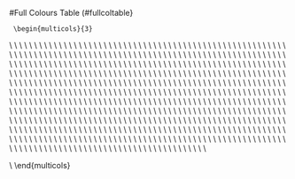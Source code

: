 #Full Colours Table (#fullcoltable}


     \begin{multicols}{3}  
\textcolor[rgb]{1,1,1}{\rule{5mm}{5mm}} \texttt{white}\\
\textcolor[rgb]{0.9411765,0.972549,1}{\rule{5mm}{5mm}} \texttt{aliceblue}\\
\textcolor[rgb]{0.9803922,0.9215686,0.8431373}{\rule{5mm}{5mm}} \texttt{antiquewhite}\\
\textcolor[rgb]{1,0.9372549,0.8588235}{\rule{5mm}{5mm}} \texttt{antiquewhite1}\\
\textcolor[rgb]{0.9333333,0.8745098,0.8}{\rule{5mm}{5mm}} \texttt{antiquewhite2}\\
\textcolor[rgb]{0.8039216,0.7529412,0.6901961}{\rule{5mm}{5mm}} \texttt{antiquewhite3}\\
\textcolor[rgb]{0.545098,0.5137255,0.4705882}{\rule{5mm}{5mm}} \texttt{antiquewhite4}\\
\textcolor[rgb]{0.4980392,1,0.8313725}{\rule{5mm}{5mm}} \texttt{aquamarine}\\
\textcolor[rgb]{0.4980392,1,0.8313725}{\rule{5mm}{5mm}} \texttt{aquamarine1}\\
\textcolor[rgb]{0.4627451,0.9333333,0.7764706}{\rule{5mm}{5mm}} \texttt{aquamarine2}\\
\textcolor[rgb]{0.4,0.8039216,0.6666667}{\rule{5mm}{5mm}} \texttt{aquamarine3}\\
\textcolor[rgb]{0.2705882,0.545098,0.454902}{\rule{5mm}{5mm}} \texttt{aquamarine4}\\
\textcolor[rgb]{0.9411765,1,1}{\rule{5mm}{5mm}} \texttt{azure}\\
\textcolor[rgb]{0.9411765,1,1}{\rule{5mm}{5mm}} \texttt{azure1}\\
\textcolor[rgb]{0.8784314,0.9333333,0.9333333}{\rule{5mm}{5mm}} \texttt{azure2}\\
\textcolor[rgb]{0.7568627,0.8039216,0.8039216}{\rule{5mm}{5mm}} \texttt{azure3}\\
\textcolor[rgb]{0.5137255,0.545098,0.545098}{\rule{5mm}{5mm}} \texttt{azure4}\\
\textcolor[rgb]{0.9607843,0.9607843,0.8627451}{\rule{5mm}{5mm}} \texttt{beige}\\
\textcolor[rgb]{1,0.8941176,0.7686275}{\rule{5mm}{5mm}} \texttt{bisque}\\
\textcolor[rgb]{1,0.8941176,0.7686275}{\rule{5mm}{5mm}} \texttt{bisque1}\\
\textcolor[rgb]{0.9333333,0.8352941,0.717647}{\rule{5mm}{5mm}} \texttt{bisque2}\\
\textcolor[rgb]{0.8039216,0.717647,0.6196078}{\rule{5mm}{5mm}} \texttt{bisque3}\\
\textcolor[rgb]{0.545098,0.4901961,0.4196078}{\rule{5mm}{5mm}} \texttt{bisque4}\\
\textcolor[rgb]{0,0,0}{\rule{5mm}{5mm}} \texttt{black}\\
\textcolor[rgb]{1,0.9215686,0.8039216}{\rule{5mm}{5mm}} \texttt{blanchedalmond}\\
\textcolor[rgb]{0,0,1}{\rule{5mm}{5mm}} \texttt{blue}\\
\textcolor[rgb]{0,0,1}{\rule{5mm}{5mm}} \texttt{blue1}\\
\textcolor[rgb]{0,0,0.9333333}{\rule{5mm}{5mm}} \texttt{blue2}\\
\textcolor[rgb]{0,0,0.8039216}{\rule{5mm}{5mm}} \texttt{blue3}\\
\textcolor[rgb]{0,0,0.545098}{\rule{5mm}{5mm}} \texttt{blue4}\\
\textcolor[rgb]{0.5411765,0.1686275,0.8862745}{\rule{5mm}{5mm}} \texttt{blueviolet}\\
\textcolor[rgb]{0.6470588,0.1647059,0.1647059}{\rule{5mm}{5mm}} \texttt{brown}\\
\textcolor[rgb]{1,0.2509804,0.2509804}{\rule{5mm}{5mm}} \texttt{brown1}\\
\textcolor[rgb]{0.9333333,0.2313725,0.2313725}{\rule{5mm}{5mm}} \texttt{brown2}\\
\textcolor[rgb]{0.8039216,0.2,0.2}{\rule{5mm}{5mm}} \texttt{brown3}\\
\textcolor[rgb]{0.545098,0.1372549,0.1372549}{\rule{5mm}{5mm}} \texttt{brown4}\\
\textcolor[rgb]{0.8705882,0.7215686,0.5294118}{\rule{5mm}{5mm}} \texttt{burlywood}\\
\textcolor[rgb]{1,0.827451,0.6078431}{\rule{5mm}{5mm}} \texttt{burlywood1}\\
\textcolor[rgb]{0.9333333,0.772549,0.5686275}{\rule{5mm}{5mm}} \texttt{burlywood2}\\
\textcolor[rgb]{0.8039216,0.6666667,0.4901961}{\rule{5mm}{5mm}} \texttt{burlywood3}\\
\textcolor[rgb]{0.545098,0.4509804,0.3333333}{\rule{5mm}{5mm}} \texttt{burlywood4}\\
\textcolor[rgb]{0.372549,0.6196078,0.627451}{\rule{5mm}{5mm}} \texttt{cadetblue}\\
\textcolor[rgb]{0.5960784,0.9607843,1}{\rule{5mm}{5mm}} \texttt{cadetblue1}\\
\textcolor[rgb]{0.5568627,0.8980392,0.9333333}{\rule{5mm}{5mm}} \texttt{cadetblue2}\\
\textcolor[rgb]{0.4784314,0.772549,0.8039216}{\rule{5mm}{5mm}} \texttt{cadetblue3}\\
\textcolor[rgb]{0.3254902,0.5254902,0.545098}{\rule{5mm}{5mm}} \texttt{cadetblue4}\\
\textcolor[rgb]{0.4980392,1,0}{\rule{5mm}{5mm}} \texttt{chartreuse}\\
\textcolor[rgb]{0.4980392,1,0}{\rule{5mm}{5mm}} \texttt{chartreuse1}\\
\textcolor[rgb]{0.4627451,0.9333333,0}{\rule{5mm}{5mm}} \texttt{chartreuse2}\\
\textcolor[rgb]{0.4,0.8039216,0}{\rule{5mm}{5mm}} \texttt{chartreuse3}\\
\textcolor[rgb]{0.2705882,0.545098,0}{\rule{5mm}{5mm}} \texttt{chartreuse4}\\
\textcolor[rgb]{0.8235294,0.4117647,0.1176471}{\rule{5mm}{5mm}} \texttt{chocolate}\\
\textcolor[rgb]{1,0.4980392,0.1411765}{\rule{5mm}{5mm}} \texttt{chocolate1}\\
\textcolor[rgb]{0.9333333,0.4627451,0.1294118}{\rule{5mm}{5mm}} \texttt{chocolate2}\\
\textcolor[rgb]{0.8039216,0.4,0.1137255}{\rule{5mm}{5mm}} \texttt{chocolate3}\\
\textcolor[rgb]{0.545098,0.2705882,0.0745098}{\rule{5mm}{5mm}} \texttt{chocolate4}\\
\textcolor[rgb]{1,0.4980392,0.3137255}{\rule{5mm}{5mm}} \texttt{coral}\\
\textcolor[rgb]{1,0.4470588,0.3372549}{\rule{5mm}{5mm}} \texttt{coral1}\\
\textcolor[rgb]{0.9333333,0.4156863,0.3137255}{\rule{5mm}{5mm}} \texttt{coral2}\\
\textcolor[rgb]{0.8039216,0.3568627,0.2705882}{\rule{5mm}{5mm}} \texttt{coral3}\\
\textcolor[rgb]{0.545098,0.2431373,0.1843137}{\rule{5mm}{5mm}} \texttt{coral4}\\
\textcolor[rgb]{0.3921569,0.5843137,0.9294118}{\rule{5mm}{5mm}} \texttt{cornflowerblue}\\
\textcolor[rgb]{1,0.972549,0.8627451}{\rule{5mm}{5mm}} \texttt{cornsilk}\\
\textcolor[rgb]{1,0.972549,0.8627451}{\rule{5mm}{5mm}} \texttt{cornsilk1}\\
\textcolor[rgb]{0.9333333,0.909804,0.8039216}{\rule{5mm}{5mm}} \texttt{cornsilk2}\\
\textcolor[rgb]{0.8039216,0.7843137,0.6941176}{\rule{5mm}{5mm}} \texttt{cornsilk3}\\
\textcolor[rgb]{0.545098,0.5333333,0.4705882}{\rule{5mm}{5mm}} \texttt{cornsilk4}\\
\textcolor[rgb]{0,1,1}{\rule{5mm}{5mm}} \texttt{cyan}\\
\textcolor[rgb]{0,1,1}{\rule{5mm}{5mm}} \texttt{cyan1}\\
\textcolor[rgb]{0,0.9333333,0.9333333}{\rule{5mm}{5mm}} \texttt{cyan2}\\
\textcolor[rgb]{0,0.8039216,0.8039216}{\rule{5mm}{5mm}} \texttt{cyan3}\\
\textcolor[rgb]{0,0.545098,0.545098}{\rule{5mm}{5mm}} \texttt{cyan4}\\
\textcolor[rgb]{0,0,0.545098}{\rule{5mm}{5mm}} \texttt{darkblue}\\
\textcolor[rgb]{0,0.545098,0.545098}{\rule{5mm}{5mm}} \texttt{darkcyan}\\
\textcolor[rgb]{0.7215686,0.5254902,0.04313725}{\rule{5mm}{5mm}} \texttt{darkgoldenrod}\\
\textcolor[rgb]{1,0.7254902,0.05882353}{\rule{5mm}{5mm}} \texttt{darkgoldenrod1}\\
\textcolor[rgb]{0.9333333,0.6784314,0.05490196}{\rule{5mm}{5mm}} \texttt{darkgoldenrod2}\\
\textcolor[rgb]{0.8039216,0.5843137,0.04705882}{\rule{5mm}{5mm}} \texttt{darkgoldenrod3}\\
\textcolor[rgb]{0.545098,0.3960784,0.03137255}{\rule{5mm}{5mm}} \texttt{darkgoldenrod4}\\
\textcolor[rgb]{0.6627451,0.6627451,0.6627451}{\rule{5mm}{5mm}} \texttt{darkgray}\\
\textcolor[rgb]{0,0.3921569,0}{\rule{5mm}{5mm}} \texttt{darkgreen}\\
\textcolor[rgb]{0.6627451,0.6627451,0.6627451}{\rule{5mm}{5mm}} \texttt{darkgrey}\\
\textcolor[rgb]{0.7411765,0.717647,0.4196078}{\rule{5mm}{5mm}} \texttt{darkkhaki}\\
\textcolor[rgb]{0.545098,0,0.545098}{\rule{5mm}{5mm}} \texttt{darkmagenta}\\
\textcolor[rgb]{0.3333333,0.4196078,0.1843137}{\rule{5mm}{5mm}} \texttt{darkolivegreen}\\
\textcolor[rgb]{0.7921569,1,0.4392157}{\rule{5mm}{5mm}} \texttt{darkolivegreen1}\\
\textcolor[rgb]{0.7372549,0.9333333,0.4078431}{\rule{5mm}{5mm}} \texttt{darkolivegreen2}\\
\textcolor[rgb]{0.6352941,0.8039216,0.3529412}{\rule{5mm}{5mm}} \texttt{darkolivegreen3}\\
\textcolor[rgb]{0.4313725,0.545098,0.2392157}{\rule{5mm}{5mm}} \texttt{darkolivegreen4}\\
\textcolor[rgb]{1,0.5490196,0}{\rule{5mm}{5mm}} \texttt{darkorange}\\
\textcolor[rgb]{1,0.4980392,0}{\rule{5mm}{5mm}} \texttt{darkorange1}\\
\textcolor[rgb]{0.9333333,0.4627451,0}{\rule{5mm}{5mm}} \texttt{darkorange2}\\
\textcolor[rgb]{0.8039216,0.4,0}{\rule{5mm}{5mm}} \texttt{darkorange3}\\
\textcolor[rgb]{0.545098,0.2705882,0}{\rule{5mm}{5mm}} \texttt{darkorange4}\\
\textcolor[rgb]{0.6,0.1960784,0.8}{\rule{5mm}{5mm}} \texttt{darkorchid}\\
\textcolor[rgb]{0.7490196,0.2431373,1}{\rule{5mm}{5mm}} \texttt{darkorchid1}\\
\textcolor[rgb]{0.6980392,0.227451,0.9333333}{\rule{5mm}{5mm}} \texttt{darkorchid2}\\
\textcolor[rgb]{0.6039216,0.1960784,0.8039216}{\rule{5mm}{5mm}} \texttt{darkorchid3}\\
\textcolor[rgb]{0.4078431,0.1333333,0.545098}{\rule{5mm}{5mm}} \texttt{darkorchid4}\\
\textcolor[rgb]{0.545098,0,0}{\rule{5mm}{5mm}} \texttt{darkred}\\
\textcolor[rgb]{0.9137255,0.5882353,0.4784314}{\rule{5mm}{5mm}} \texttt{darksalmon}\\
\textcolor[rgb]{0.5607843,0.7372549,0.5607843}{\rule{5mm}{5mm}} \texttt{darkseagreen}\\
\textcolor[rgb]{0.7568627,1,0.7568627}{\rule{5mm}{5mm}} \texttt{darkseagreen1}\\
\textcolor[rgb]{0.7058824,0.9333333,0.7058824}{\rule{5mm}{5mm}} \texttt{darkseagreen2}\\
\textcolor[rgb]{0.6078431,0.8039216,0.6078431}{\rule{5mm}{5mm}} \texttt{darkseagreen3}\\
\textcolor[rgb]{0.4117647,0.545098,0.4117647}{\rule{5mm}{5mm}} \texttt{darkseagreen4}\\
\textcolor[rgb]{0.2823529,0.2392157,0.545098}{\rule{5mm}{5mm}} \texttt{darkslateblue}\\
\textcolor[rgb]{0.1843137,0.3098039,0.3098039}{\rule{5mm}{5mm}} \texttt{darkslategray}\\
\textcolor[rgb]{0.5921569,1,1}{\rule{5mm}{5mm}} \texttt{darkslategray1}\\
\textcolor[rgb]{0.5529412,0.9333333,0.9333333}{\rule{5mm}{5mm}} \texttt{darkslategray2}\\
\textcolor[rgb]{0.4745098,0.8039216,0.8039216}{\rule{5mm}{5mm}} \texttt{darkslategray3}\\
\textcolor[rgb]{0.3215686,0.545098,0.545098}{\rule{5mm}{5mm}} \texttt{darkslategray4}\\
\textcolor[rgb]{0.1843137,0.3098039,0.3098039}{\rule{5mm}{5mm}} \texttt{darkslategrey}\\
\textcolor[rgb]{0,0.8078431,0.8196078}{\rule{5mm}{5mm}} \texttt{darkturquoise}\\
\textcolor[rgb]{0.5803922,0,0.827451}{\rule{5mm}{5mm}} \texttt{darkviolet}\\
\textcolor[rgb]{1,0.07843137,0.5764706}{\rule{5mm}{5mm}} \texttt{deeppink}\\
\textcolor[rgb]{1,0.07843137,0.5764706}{\rule{5mm}{5mm}} \texttt{deeppink1}\\
\textcolor[rgb]{0.9333333,0.07058824,0.5372549}{\rule{5mm}{5mm}} \texttt{deeppink2}\\
\textcolor[rgb]{0.8039216,0.0627451,0.4627451}{\rule{5mm}{5mm}} \texttt{deeppink3}\\
\textcolor[rgb]{0.545098,0.03921569,0.3137255}{\rule{5mm}{5mm}} \texttt{deeppink4}\\
\textcolor[rgb]{0,0.7490196,1}{\rule{5mm}{5mm}} \texttt{deepskyblue}\\
\textcolor[rgb]{0,0.7490196,1}{\rule{5mm}{5mm}} \texttt{deepskyblue1}\\
\textcolor[rgb]{0,0.6980392,0.9333333}{\rule{5mm}{5mm}} \texttt{deepskyblue2}\\
\textcolor[rgb]{0,0.6039216,0.8039216}{\rule{5mm}{5mm}} \texttt{deepskyblue3}\\
\textcolor[rgb]{0,0.4078431,0.545098}{\rule{5mm}{5mm}} \texttt{deepskyblue4}\\
\textcolor[rgb]{0.4117647,0.4117647,0.4117647}{\rule{5mm}{5mm}} \texttt{dimgray}\\
\textcolor[rgb]{0.4117647,0.4117647,0.4117647}{\rule{5mm}{5mm}} \texttt{dimgrey}\\
\textcolor[rgb]{0.1176471,0.5647059,1}{\rule{5mm}{5mm}} \texttt{dodgerblue}\\
\textcolor[rgb]{0.1176471,0.5647059,1}{\rule{5mm}{5mm}} \texttt{dodgerblue1}\\
\textcolor[rgb]{0.1098039,0.5254902,0.9333333}{\rule{5mm}{5mm}} \texttt{dodgerblue2}\\
\textcolor[rgb]{0.09411765,0.454902,0.8039216}{\rule{5mm}{5mm}} \texttt{dodgerblue3}\\
\textcolor[rgb]{0.0627451,0.3058824,0.545098}{\rule{5mm}{5mm}} \texttt{dodgerblue4}\\
\textcolor[rgb]{0.6980392,0.1333333,0.1333333}{\rule{5mm}{5mm}} \texttt{firebrick}\\
\textcolor[rgb]{1,0.1882353,0.1882353}{\rule{5mm}{5mm}} \texttt{firebrick1}\\
\textcolor[rgb]{0.9333333,0.1725490,0.1725490}{\rule{5mm}{5mm}} \texttt{firebrick2}\\
\textcolor[rgb]{0.8039216,0.1490196,0.1490196}{\rule{5mm}{5mm}} \texttt{firebrick3}\\
\textcolor[rgb]{0.545098,0.1019608,0.1019608}{\rule{5mm}{5mm}} \texttt{firebrick4}\\
\textcolor[rgb]{1,0.9803922,0.9411765}{\rule{5mm}{5mm}} \texttt{floralwhite}\\
\textcolor[rgb]{0.1333333,0.545098,0.1333333}{\rule{5mm}{5mm}} \texttt{forestgreen}\\
\textcolor[rgb]{0.8627451,0.8627451,0.8627451}{\rule{5mm}{5mm}} \texttt{gainsboro}\\
\textcolor[rgb]{0.972549,0.972549,1}{\rule{5mm}{5mm}} \texttt{ghostwhite}\\
\textcolor[rgb]{1,0.8431373,0}{\rule{5mm}{5mm}} \texttt{gold}\\
\textcolor[rgb]{1,0.8431373,0}{\rule{5mm}{5mm}} \texttt{gold1}\\
\textcolor[rgb]{0.9333333,0.7882353,0}{\rule{5mm}{5mm}} \texttt{gold2}\\
\textcolor[rgb]{0.8039216,0.6784314,0}{\rule{5mm}{5mm}} \texttt{gold3}\\
\textcolor[rgb]{0.545098,0.4588235,0}{\rule{5mm}{5mm}} \texttt{gold4}\\
\textcolor[rgb]{0.854902,0.6470588,0.1254902}{\rule{5mm}{5mm}} \texttt{goldenrod}\\
\textcolor[rgb]{1,0.7568627,0.1450980}{\rule{5mm}{5mm}} \texttt{goldenrod1}\\
\textcolor[rgb]{0.9333333,0.7058824,0.1333333}{\rule{5mm}{5mm}} \texttt{goldenrod2}\\
\textcolor[rgb]{0.8039216,0.6078431,0.1137255}{\rule{5mm}{5mm}} \texttt{goldenrod3}\\
\textcolor[rgb]{0.545098,0.4117647,0.07843137}{\rule{5mm}{5mm}} \texttt{goldenrod4}\\
\textcolor[rgb]{0.745098,0.745098,0.745098}{\rule{5mm}{5mm}} \texttt{gray}\\
\textcolor[rgb]{0,0,0}{\rule{5mm}{5mm}} \texttt{gray0}\\
\textcolor[rgb]{0.01176471,0.01176471,0.01176471}{\rule{5mm}{5mm}} \texttt{gray1}\\
\textcolor[rgb]{0.01960784,0.01960784,0.01960784}{\rule{5mm}{5mm}} \texttt{gray2}\\
\textcolor[rgb]{0.03137255,0.03137255,0.03137255}{\rule{5mm}{5mm}} \texttt{gray3}\\
\textcolor[rgb]{0.03921569,0.03921569,0.03921569}{\rule{5mm}{5mm}} \texttt{gray4}\\
\textcolor[rgb]{0.05098039,0.05098039,0.05098039}{\rule{5mm}{5mm}} \texttt{gray5}\\
\textcolor[rgb]{0.05882353,0.05882353,0.05882353}{\rule{5mm}{5mm}} \texttt{gray6}\\
\textcolor[rgb]{0.07058824,0.07058824,0.07058824}{\rule{5mm}{5mm}} \texttt{gray7}\\
\textcolor[rgb]{0.07843137,0.07843137,0.07843137}{\rule{5mm}{5mm}} \texttt{gray8}\\
\textcolor[rgb]{0.09019608,0.09019608,0.09019608}{\rule{5mm}{5mm}} \texttt{gray9}\\
\textcolor[rgb]{0.1019608,0.1019608,0.1019608}{\rule{5mm}{5mm}} \texttt{gray10}\\
\textcolor[rgb]{0.1098039,0.1098039,0.1098039}{\rule{5mm}{5mm}} \texttt{gray11}\\
\textcolor[rgb]{0.1215686,0.1215686,0.1215686}{\rule{5mm}{5mm}} \texttt{gray12}\\
\textcolor[rgb]{0.1294118,0.1294118,0.1294118}{\rule{5mm}{5mm}} \texttt{gray13}\\
\textcolor[rgb]{0.1411765,0.1411765,0.1411765}{\rule{5mm}{5mm}} \texttt{gray14}\\
\textcolor[rgb]{0.1490196,0.1490196,0.1490196}{\rule{5mm}{5mm}} \texttt{gray15}\\
\textcolor[rgb]{0.1607843,0.1607843,0.1607843}{\rule{5mm}{5mm}} \texttt{gray16}\\
\textcolor[rgb]{0.1686275,0.1686275,0.1686275}{\rule{5mm}{5mm}} \texttt{gray17}\\
\textcolor[rgb]{0.1803922,0.1803922,0.1803922}{\rule{5mm}{5mm}} \texttt{gray18}\\
\textcolor[rgb]{0.1882353,0.1882353,0.1882353}{\rule{5mm}{5mm}} \texttt{gray19}\\
\textcolor[rgb]{0.2,0.2,0.2}{\rule{5mm}{5mm}} \texttt{gray20}\\
\textcolor[rgb]{0.2117647,0.2117647,0.2117647}{\rule{5mm}{5mm}} \texttt{gray21}\\
\textcolor[rgb]{0.2196078,0.2196078,0.2196078}{\rule{5mm}{5mm}} \texttt{gray22}\\
\textcolor[rgb]{0.2313725,0.2313725,0.2313725}{\rule{5mm}{5mm}} \texttt{gray23}\\
\textcolor[rgb]{0.2392157,0.2392157,0.2392157}{\rule{5mm}{5mm}} \texttt{gray24}\\
\textcolor[rgb]{0.2509804,0.2509804,0.2509804}{\rule{5mm}{5mm}} \texttt{gray25}\\
\textcolor[rgb]{0.2588235,0.2588235,0.2588235}{\rule{5mm}{5mm}} \texttt{gray26}\\
\textcolor[rgb]{0.2705882,0.2705882,0.2705882}{\rule{5mm}{5mm}} \texttt{gray27}\\
\textcolor[rgb]{0.2784314,0.2784314,0.2784314}{\rule{5mm}{5mm}} \texttt{gray28}\\
\textcolor[rgb]{0.2901961,0.2901961,0.2901961}{\rule{5mm}{5mm}} \texttt{gray29}\\
\textcolor[rgb]{0.3019608,0.3019608,0.3019608}{\rule{5mm}{5mm}} \texttt{gray30}\\
\textcolor[rgb]{0.3098039,0.3098039,0.3098039}{\rule{5mm}{5mm}} \texttt{gray31}\\
\textcolor[rgb]{0.3215686,0.3215686,0.3215686}{\rule{5mm}{5mm}} \texttt{gray32}\\
\textcolor[rgb]{0.3294118,0.3294118,0.3294118}{\rule{5mm}{5mm}} \texttt{gray33}\\
\textcolor[rgb]{0.3411765,0.3411765,0.3411765}{\rule{5mm}{5mm}} \texttt{gray34}\\
\textcolor[rgb]{0.3490196,0.3490196,0.3490196}{\rule{5mm}{5mm}} \texttt{gray35}\\
\textcolor[rgb]{0.3607843,0.3607843,0.3607843}{\rule{5mm}{5mm}} \texttt{gray36}\\
\textcolor[rgb]{0.3686275,0.3686275,0.3686275}{\rule{5mm}{5mm}} \texttt{gray37}\\
\textcolor[rgb]{0.3803922,0.3803922,0.3803922}{\rule{5mm}{5mm}} \texttt{gray38}\\
\textcolor[rgb]{0.3882353,0.3882353,0.3882353}{\rule{5mm}{5mm}} \texttt{gray39}\\
\textcolor[rgb]{0.4,0.4,0.4}{\rule{5mm}{5mm}} \texttt{gray40}\\
\textcolor[rgb]{0.4117647,0.4117647,0.4117647}{\rule{5mm}{5mm}} \texttt{gray41}\\
\textcolor[rgb]{0.4196078,0.4196078,0.4196078}{\rule{5mm}{5mm}} \texttt{gray42}\\
\textcolor[rgb]{0.4313725,0.4313725,0.4313725}{\rule{5mm}{5mm}} \texttt{gray43}\\
\textcolor[rgb]{0.4392157,0.4392157,0.4392157}{\rule{5mm}{5mm}} \texttt{gray44}\\
\textcolor[rgb]{0.4509804,0.4509804,0.4509804}{\rule{5mm}{5mm}} \texttt{gray45}\\
\textcolor[rgb]{0.4588235,0.4588235,0.4588235}{\rule{5mm}{5mm}} \texttt{gray46}\\
\textcolor[rgb]{0.4705882,0.4705882,0.4705882}{\rule{5mm}{5mm}} \texttt{gray47}\\
\textcolor[rgb]{0.4784314,0.4784314,0.4784314}{\rule{5mm}{5mm}} \texttt{gray48}\\
\textcolor[rgb]{0.4901961,0.4901961,0.4901961}{\rule{5mm}{5mm}} \texttt{gray49}\\
\textcolor[rgb]{0.4980392,0.4980392,0.4980392}{\rule{5mm}{5mm}} \texttt{gray50}\\
\textcolor[rgb]{0.5098039,0.5098039,0.5098039}{\rule{5mm}{5mm}} \texttt{gray51}\\
\textcolor[rgb]{0.5215686,0.5215686,0.5215686}{\rule{5mm}{5mm}} \texttt{gray52}\\
\textcolor[rgb]{0.5294118,0.5294118,0.5294118}{\rule{5mm}{5mm}} \texttt{gray53}\\
\textcolor[rgb]{0.5411765,0.5411765,0.5411765}{\rule{5mm}{5mm}} \texttt{gray54}\\
\textcolor[rgb]{0.5490196,0.5490196,0.5490196}{\rule{5mm}{5mm}} \texttt{gray55}\\
\textcolor[rgb]{0.5607843,0.5607843,0.5607843}{\rule{5mm}{5mm}} \texttt{gray56}\\
\textcolor[rgb]{0.5686275,0.5686275,0.5686275}{\rule{5mm}{5mm}} \texttt{gray57}\\
\textcolor[rgb]{0.5803922,0.5803922,0.5803922}{\rule{5mm}{5mm}} \texttt{gray58}\\
\textcolor[rgb]{0.5882353,0.5882353,0.5882353}{\rule{5mm}{5mm}} \texttt{gray59}\\
\textcolor[rgb]{0.6,0.6,0.6}{\rule{5mm}{5mm}} \texttt{gray60}\\
\textcolor[rgb]{0.6117647,0.6117647,0.6117647}{\rule{5mm}{5mm}} \texttt{gray61}\\
\textcolor[rgb]{0.6196078,0.6196078,0.6196078}{\rule{5mm}{5mm}} \texttt{gray62}\\
\textcolor[rgb]{0.6313725,0.6313725,0.6313725}{\rule{5mm}{5mm}} \texttt{gray63}\\
\textcolor[rgb]{0.6392157,0.6392157,0.6392157}{\rule{5mm}{5mm}} \texttt{gray64}\\
\textcolor[rgb]{0.6509804,0.6509804,0.6509804}{\rule{5mm}{5mm}} \texttt{gray65}\\
\textcolor[rgb]{0.6588235,0.6588235,0.6588235}{\rule{5mm}{5mm}} \texttt{gray66}\\
\textcolor[rgb]{0.6705882,0.6705882,0.6705882}{\rule{5mm}{5mm}} \texttt{gray67}\\
\textcolor[rgb]{0.6784314,0.6784314,0.6784314}{\rule{5mm}{5mm}} \texttt{gray68}\\
\textcolor[rgb]{0.6901961,0.6901961,0.6901961}{\rule{5mm}{5mm}} \texttt{gray69}\\
\textcolor[rgb]{0.7019608,0.7019608,0.7019608}{\rule{5mm}{5mm}} \texttt{gray70}\\
\textcolor[rgb]{0.7098039,0.7098039,0.7098039}{\rule{5mm}{5mm}} \texttt{gray71}\\
\textcolor[rgb]{0.7215686,0.7215686,0.7215686}{\rule{5mm}{5mm}} \texttt{gray72}\\
\textcolor[rgb]{0.7294118,0.7294118,0.7294118}{\rule{5mm}{5mm}} \texttt{gray73}\\
\textcolor[rgb]{0.7411765,0.7411765,0.7411765}{\rule{5mm}{5mm}} \texttt{gray74}\\
\textcolor[rgb]{0.7490196,0.7490196,0.7490196}{\rule{5mm}{5mm}} \texttt{gray75}\\
\textcolor[rgb]{0.7607843,0.7607843,0.7607843}{\rule{5mm}{5mm}} \texttt{gray76}\\
\textcolor[rgb]{0.7686275,0.7686275,0.7686275}{\rule{5mm}{5mm}} \texttt{gray77}\\
\textcolor[rgb]{0.7803922,0.7803922,0.7803922}{\rule{5mm}{5mm}} \texttt{gray78}\\
\textcolor[rgb]{0.7882353,0.7882353,0.7882353}{\rule{5mm}{5mm}} \texttt{gray79}\\
\textcolor[rgb]{0.8,0.8,0.8}{\rule{5mm}{5mm}} \texttt{gray80}\\
\textcolor[rgb]{0.8117647,0.8117647,0.8117647}{\rule{5mm}{5mm}} \texttt{gray81}\\
\textcolor[rgb]{0.8196078,0.8196078,0.8196078}{\rule{5mm}{5mm}} \texttt{gray82}\\
\textcolor[rgb]{0.8313725,0.8313725,0.8313725}{\rule{5mm}{5mm}} \texttt{gray83}\\
\textcolor[rgb]{0.8392157,0.8392157,0.8392157}{\rule{5mm}{5mm}} \texttt{gray84}\\
\textcolor[rgb]{0.8509804,0.8509804,0.8509804}{\rule{5mm}{5mm}} \texttt{gray85}\\
\textcolor[rgb]{0.8588235,0.8588235,0.8588235}{\rule{5mm}{5mm}} \texttt{gray86}\\
\textcolor[rgb]{0.8705882,0.8705882,0.8705882}{\rule{5mm}{5mm}} \texttt{gray87}\\
\textcolor[rgb]{0.8784314,0.8784314,0.8784314}{\rule{5mm}{5mm}} \texttt{gray88}\\
\textcolor[rgb]{0.890196,0.890196,0.890196}{\rule{5mm}{5mm}} \texttt{gray89}\\
\textcolor[rgb]{0.8980392,0.8980392,0.8980392}{\rule{5mm}{5mm}} \texttt{gray90}\\
\textcolor[rgb]{0.909804,0.909804,0.909804}{\rule{5mm}{5mm}} \texttt{gray91}\\
\textcolor[rgb]{0.9215686,0.9215686,0.9215686}{\rule{5mm}{5mm}} \texttt{gray92}\\
\textcolor[rgb]{0.9294118,0.9294118,0.9294118}{\rule{5mm}{5mm}} \texttt{gray93}\\
\textcolor[rgb]{0.9411765,0.9411765,0.9411765}{\rule{5mm}{5mm}} \texttt{gray94}\\
\textcolor[rgb]{0.9490196,0.9490196,0.9490196}{\rule{5mm}{5mm}} \texttt{gray95}\\
\textcolor[rgb]{0.9607843,0.9607843,0.9607843}{\rule{5mm}{5mm}} \texttt{gray96}\\
\textcolor[rgb]{0.9686275,0.9686275,0.9686275}{\rule{5mm}{5mm}} \texttt{gray97}\\
\textcolor[rgb]{0.9803922,0.9803922,0.9803922}{\rule{5mm}{5mm}} \texttt{gray98}\\
\textcolor[rgb]{0.9882353,0.9882353,0.9882353}{\rule{5mm}{5mm}} \texttt{gray99}\\
\textcolor[rgb]{1,1,1}{\rule{5mm}{5mm}} \texttt{gray100}\\
\textcolor[rgb]{0,1,0}{\rule{5mm}{5mm}} \texttt{green}\\
\textcolor[rgb]{0,1,0}{\rule{5mm}{5mm}} \texttt{green1}\\
\textcolor[rgb]{0,0.9333333,0}{\rule{5mm}{5mm}} \texttt{green2}\\
\textcolor[rgb]{0,0.8039216,0}{\rule{5mm}{5mm}} \texttt{green3}\\
\textcolor[rgb]{0,0.545098,0}{\rule{5mm}{5mm}} \texttt{green4}\\
\textcolor[rgb]{0.6784314,1,0.1843137}{\rule{5mm}{5mm}} \texttt{greenyellow}\\
\textcolor[rgb]{0.745098,0.745098,0.745098}{\rule{5mm}{5mm}} \texttt{grey}\\
\textcolor[rgb]{0,0,0}{\rule{5mm}{5mm}} \texttt{grey0}\\
\textcolor[rgb]{0.01176471,0.01176471,0.01176471}{\rule{5mm}{5mm}} \texttt{grey1}\\
\textcolor[rgb]{0.01960784,0.01960784,0.01960784}{\rule{5mm}{5mm}} \texttt{grey2}\\
\textcolor[rgb]{0.03137255,0.03137255,0.03137255}{\rule{5mm}{5mm}} \texttt{grey3}\\
\textcolor[rgb]{0.03921569,0.03921569,0.03921569}{\rule{5mm}{5mm}} \texttt{grey4}\\
\textcolor[rgb]{0.05098039,0.05098039,0.05098039}{\rule{5mm}{5mm}} \texttt{grey5}\\
\textcolor[rgb]{0.05882353,0.05882353,0.05882353}{\rule{5mm}{5mm}} \texttt{grey6}\\
\textcolor[rgb]{0.07058824,0.07058824,0.07058824}{\rule{5mm}{5mm}} \texttt{grey7}\\
\textcolor[rgb]{0.07843137,0.07843137,0.07843137}{\rule{5mm}{5mm}} \texttt{grey8}\\
\textcolor[rgb]{0.09019608,0.09019608,0.09019608}{\rule{5mm}{5mm}} \texttt{grey9}\\
\textcolor[rgb]{0.1019608,0.1019608,0.1019608}{\rule{5mm}{5mm}} \texttt{grey10}\\
\textcolor[rgb]{0.1098039,0.1098039,0.1098039}{\rule{5mm}{5mm}} \texttt{grey11}\\
\textcolor[rgb]{0.1215686,0.1215686,0.1215686}{\rule{5mm}{5mm}} \texttt{grey12}\\
\textcolor[rgb]{0.1294118,0.1294118,0.1294118}{\rule{5mm}{5mm}} \texttt{grey13}\\
\textcolor[rgb]{0.1411765,0.1411765,0.1411765}{\rule{5mm}{5mm}} \texttt{grey14}\\
\textcolor[rgb]{0.1490196,0.1490196,0.1490196}{\rule{5mm}{5mm}} \texttt{grey15}\\
\textcolor[rgb]{0.1607843,0.1607843,0.1607843}{\rule{5mm}{5mm}} \texttt{grey16}\\
\textcolor[rgb]{0.1686275,0.1686275,0.1686275}{\rule{5mm}{5mm}} \texttt{grey17}\\
\textcolor[rgb]{0.1803922,0.1803922,0.1803922}{\rule{5mm}{5mm}} \texttt{grey18}\\
\textcolor[rgb]{0.1882353,0.1882353,0.1882353}{\rule{5mm}{5mm}} \texttt{grey19}\\
\textcolor[rgb]{0.2,0.2,0.2}{\rule{5mm}{5mm}} \texttt{grey20}\\
\textcolor[rgb]{0.2117647,0.2117647,0.2117647}{\rule{5mm}{5mm}} \texttt{grey21}\\
\textcolor[rgb]{0.2196078,0.2196078,0.2196078}{\rule{5mm}{5mm}} \texttt{grey22}\\
\textcolor[rgb]{0.2313725,0.2313725,0.2313725}{\rule{5mm}{5mm}} \texttt{grey23}\\
\textcolor[rgb]{0.2392157,0.2392157,0.2392157}{\rule{5mm}{5mm}} \texttt{grey24}\\
\textcolor[rgb]{0.2509804,0.2509804,0.2509804}{\rule{5mm}{5mm}} \texttt{grey25}\\
\textcolor[rgb]{0.2588235,0.2588235,0.2588235}{\rule{5mm}{5mm}} \texttt{grey26}\\
\textcolor[rgb]{0.2705882,0.2705882,0.2705882}{\rule{5mm}{5mm}} \texttt{grey27}\\
\textcolor[rgb]{0.2784314,0.2784314,0.2784314}{\rule{5mm}{5mm}} \texttt{grey28}\\
\textcolor[rgb]{0.2901961,0.2901961,0.2901961}{\rule{5mm}{5mm}} \texttt{grey29}\\
\textcolor[rgb]{0.3019608,0.3019608,0.3019608}{\rule{5mm}{5mm}} \texttt{grey30}\\
\textcolor[rgb]{0.3098039,0.3098039,0.3098039}{\rule{5mm}{5mm}} \texttt{grey31}\\
\textcolor[rgb]{0.3215686,0.3215686,0.3215686}{\rule{5mm}{5mm}} \texttt{grey32}\\
\textcolor[rgb]{0.3294118,0.3294118,0.3294118}{\rule{5mm}{5mm}} \texttt{grey33}\\
\textcolor[rgb]{0.3411765,0.3411765,0.3411765}{\rule{5mm}{5mm}} \texttt{grey34}\\
\textcolor[rgb]{0.3490196,0.3490196,0.3490196}{\rule{5mm}{5mm}} \texttt{grey35}\\
\textcolor[rgb]{0.3607843,0.3607843,0.3607843}{\rule{5mm}{5mm}} \texttt{grey36}\\
\textcolor[rgb]{0.3686275,0.3686275,0.3686275}{\rule{5mm}{5mm}} \texttt{grey37}\\
\textcolor[rgb]{0.3803922,0.3803922,0.3803922}{\rule{5mm}{5mm}} \texttt{grey38}\\
\textcolor[rgb]{0.3882353,0.3882353,0.3882353}{\rule{5mm}{5mm}} \texttt{grey39}\\
\textcolor[rgb]{0.4,0.4,0.4}{\rule{5mm}{5mm}} \texttt{grey40}\\
\textcolor[rgb]{0.4117647,0.4117647,0.4117647}{\rule{5mm}{5mm}} \texttt{grey41}\\
\textcolor[rgb]{0.4196078,0.4196078,0.4196078}{\rule{5mm}{5mm}} \texttt{grey42}\\
\textcolor[rgb]{0.4313725,0.4313725,0.4313725}{\rule{5mm}{5mm}} \texttt{grey43}\\
\textcolor[rgb]{0.4392157,0.4392157,0.4392157}{\rule{5mm}{5mm}} \texttt{grey44}\\
\textcolor[rgb]{0.4509804,0.4509804,0.4509804}{\rule{5mm}{5mm}} \texttt{grey45}\\
\textcolor[rgb]{0.4588235,0.4588235,0.4588235}{\rule{5mm}{5mm}} \texttt{grey46}\\
\textcolor[rgb]{0.4705882,0.4705882,0.4705882}{\rule{5mm}{5mm}} \texttt{grey47}\\
\textcolor[rgb]{0.4784314,0.4784314,0.4784314}{\rule{5mm}{5mm}} \texttt{grey48}\\
\textcolor[rgb]{0.4901961,0.4901961,0.4901961}{\rule{5mm}{5mm}} \texttt{grey49}\\
\textcolor[rgb]{0.4980392,0.4980392,0.4980392}{\rule{5mm}{5mm}} \texttt{grey50}\\
\textcolor[rgb]{0.5098039,0.5098039,0.5098039}{\rule{5mm}{5mm}} \texttt{grey51}\\
\textcolor[rgb]{0.5215686,0.5215686,0.5215686}{\rule{5mm}{5mm}} \texttt{grey52}\\
\textcolor[rgb]{0.5294118,0.5294118,0.5294118}{\rule{5mm}{5mm}} \texttt{grey53}\\
\textcolor[rgb]{0.5411765,0.5411765,0.5411765}{\rule{5mm}{5mm}} \texttt{grey54}\\
\textcolor[rgb]{0.5490196,0.5490196,0.5490196}{\rule{5mm}{5mm}} \texttt{grey55}\\
\textcolor[rgb]{0.5607843,0.5607843,0.5607843}{\rule{5mm}{5mm}} \texttt{grey56}\\
\textcolor[rgb]{0.5686275,0.5686275,0.5686275}{\rule{5mm}{5mm}} \texttt{grey57}\\
\textcolor[rgb]{0.5803922,0.5803922,0.5803922}{\rule{5mm}{5mm}} \texttt{grey58}\\
\textcolor[rgb]{0.5882353,0.5882353,0.5882353}{\rule{5mm}{5mm}} \texttt{grey59}\\
\textcolor[rgb]{0.6,0.6,0.6}{\rule{5mm}{5mm}} \texttt{grey60}\\
\textcolor[rgb]{0.6117647,0.6117647,0.6117647}{\rule{5mm}{5mm}} \texttt{grey61}\\
\textcolor[rgb]{0.6196078,0.6196078,0.6196078}{\rule{5mm}{5mm}} \texttt{grey62}\\
\textcolor[rgb]{0.6313725,0.6313725,0.6313725}{\rule{5mm}{5mm}} \texttt{grey63}\\
\textcolor[rgb]{0.6392157,0.6392157,0.6392157}{\rule{5mm}{5mm}} \texttt{grey64}\\
\textcolor[rgb]{0.6509804,0.6509804,0.6509804}{\rule{5mm}{5mm}} \texttt{grey65}\\
\textcolor[rgb]{0.6588235,0.6588235,0.6588235}{\rule{5mm}{5mm}} \texttt{grey66}\\
\textcolor[rgb]{0.6705882,0.6705882,0.6705882}{\rule{5mm}{5mm}} \texttt{grey67}\\
\textcolor[rgb]{0.6784314,0.6784314,0.6784314}{\rule{5mm}{5mm}} \texttt{grey68}\\
\textcolor[rgb]{0.6901961,0.6901961,0.6901961}{\rule{5mm}{5mm}} \texttt{grey69}\\
\textcolor[rgb]{0.7019608,0.7019608,0.7019608}{\rule{5mm}{5mm}} \texttt{grey70}\\
\textcolor[rgb]{0.7098039,0.7098039,0.7098039}{\rule{5mm}{5mm}} \texttt{grey71}\\
\textcolor[rgb]{0.7215686,0.7215686,0.7215686}{\rule{5mm}{5mm}} \texttt{grey72}\\
\textcolor[rgb]{0.7294118,0.7294118,0.7294118}{\rule{5mm}{5mm}} \texttt{grey73}\\
\textcolor[rgb]{0.7411765,0.7411765,0.7411765}{\rule{5mm}{5mm}} \texttt{grey74}\\
\textcolor[rgb]{0.7490196,0.7490196,0.7490196}{\rule{5mm}{5mm}} \texttt{grey75}\\
\textcolor[rgb]{0.7607843,0.7607843,0.7607843}{\rule{5mm}{5mm}} \texttt{grey76}\\
\textcolor[rgb]{0.7686275,0.7686275,0.7686275}{\rule{5mm}{5mm}} \texttt{grey77}\\
\textcolor[rgb]{0.7803922,0.7803922,0.7803922}{\rule{5mm}{5mm}} \texttt{grey78}\\
\textcolor[rgb]{0.7882353,0.7882353,0.7882353}{\rule{5mm}{5mm}} \texttt{grey79}\\
\textcolor[rgb]{0.8,0.8,0.8}{\rule{5mm}{5mm}} \texttt{grey80}\\
\textcolor[rgb]{0.8117647,0.8117647,0.8117647}{\rule{5mm}{5mm}} \texttt{grey81}\\
\textcolor[rgb]{0.8196078,0.8196078,0.8196078}{\rule{5mm}{5mm}} \texttt{grey82}\\
\textcolor[rgb]{0.8313725,0.8313725,0.8313725}{\rule{5mm}{5mm}} \texttt{grey83}\\
\textcolor[rgb]{0.8392157,0.8392157,0.8392157}{\rule{5mm}{5mm}} \texttt{grey84}\\
\textcolor[rgb]{0.8509804,0.8509804,0.8509804}{\rule{5mm}{5mm}} \texttt{grey85}\\
\textcolor[rgb]{0.8588235,0.8588235,0.8588235}{\rule{5mm}{5mm}} \texttt{grey86}\\
\textcolor[rgb]{0.8705882,0.8705882,0.8705882}{\rule{5mm}{5mm}} \texttt{grey87}\\
\textcolor[rgb]{0.8784314,0.8784314,0.8784314}{\rule{5mm}{5mm}} \texttt{grey88}\\
\textcolor[rgb]{0.890196,0.890196,0.890196}{\rule{5mm}{5mm}} \texttt{grey89}\\
\textcolor[rgb]{0.8980392,0.8980392,0.8980392}{\rule{5mm}{5mm}} \texttt{grey90}\\
\textcolor[rgb]{0.909804,0.909804,0.909804}{\rule{5mm}{5mm}} \texttt{grey91}\\
\textcolor[rgb]{0.9215686,0.9215686,0.9215686}{\rule{5mm}{5mm}} \texttt{grey92}\\
\textcolor[rgb]{0.9294118,0.9294118,0.9294118}{\rule{5mm}{5mm}} \texttt{grey93}\\
\textcolor[rgb]{0.9411765,0.9411765,0.9411765}{\rule{5mm}{5mm}} \texttt{grey94}\\
\textcolor[rgb]{0.9490196,0.9490196,0.9490196}{\rule{5mm}{5mm}} \texttt{grey95}\\
\textcolor[rgb]{0.9607843,0.9607843,0.9607843}{\rule{5mm}{5mm}} \texttt{grey96}\\
\textcolor[rgb]{0.9686275,0.9686275,0.9686275}{\rule{5mm}{5mm}} \texttt{grey97}\\
\textcolor[rgb]{0.9803922,0.9803922,0.9803922}{\rule{5mm}{5mm}} \texttt{grey98}\\
\textcolor[rgb]{0.9882353,0.9882353,0.9882353}{\rule{5mm}{5mm}} \texttt{grey99}\\
\textcolor[rgb]{1,1,1}{\rule{5mm}{5mm}} \texttt{grey100}\\
\textcolor[rgb]{0.9411765,1,0.9411765}{\rule{5mm}{5mm}} \texttt{honeydew}\\
\textcolor[rgb]{0.9411765,1,0.9411765}{\rule{5mm}{5mm}} \texttt{honeydew1}\\
\textcolor[rgb]{0.8784314,0.9333333,0.8784314}{\rule{5mm}{5mm}} \texttt{honeydew2}\\
\textcolor[rgb]{0.7568627,0.8039216,0.7568627}{\rule{5mm}{5mm}} \texttt{honeydew3}\\
\textcolor[rgb]{0.5137255,0.545098,0.5137255}{\rule{5mm}{5mm}} \texttt{honeydew4}\\
\textcolor[rgb]{1,0.4117647,0.7058824}{\rule{5mm}{5mm}} \texttt{hotpink}\\
\textcolor[rgb]{1,0.4313725,0.7058824}{\rule{5mm}{5mm}} \texttt{hotpink1}\\
\textcolor[rgb]{0.9333333,0.4156863,0.654902}{\rule{5mm}{5mm}} \texttt{hotpink2}\\
\textcolor[rgb]{0.8039216,0.3764706,0.5647059}{\rule{5mm}{5mm}} \texttt{hotpink3}\\
\textcolor[rgb]{0.545098,0.227451,0.3843137}{\rule{5mm}{5mm}} \texttt{hotpink4}\\
\textcolor[rgb]{0.8039216,0.3607843,0.3607843}{\rule{5mm}{5mm}} \texttt{indianred}\\
\textcolor[rgb]{1,0.4156863,0.4156863}{\rule{5mm}{5mm}} \texttt{indianred1}\\
\textcolor[rgb]{0.9333333,0.3882353,0.3882353}{\rule{5mm}{5mm}} \texttt{indianred2}\\
\textcolor[rgb]{0.8039216,0.3333333,0.3333333}{\rule{5mm}{5mm}} \texttt{indianred3}\\
\textcolor[rgb]{0.545098,0.227451,0.227451}{\rule{5mm}{5mm}} \texttt{indianred4}\\
\textcolor[rgb]{1,1,0.9411765}{\rule{5mm}{5mm}} \texttt{ivory}\\
\textcolor[rgb]{1,1,0.9411765}{\rule{5mm}{5mm}} \texttt{ivory1}\\
\textcolor[rgb]{0.9333333,0.9333333,0.8784314}{\rule{5mm}{5mm}} \texttt{ivory2}\\
\textcolor[rgb]{0.8039216,0.8039216,0.7568627}{\rule{5mm}{5mm}} \texttt{ivory3}\\
\textcolor[rgb]{0.545098,0.545098,0.5137255}{\rule{5mm}{5mm}} \texttt{ivory4}\\
\textcolor[rgb]{0.9411765,0.9019608,0.5490196}{\rule{5mm}{5mm}} \texttt{khaki}\\
\textcolor[rgb]{1,0.9647059,0.5607843}{\rule{5mm}{5mm}} \texttt{khaki1}\\
\textcolor[rgb]{0.9333333,0.9019608,0.5215686}{\rule{5mm}{5mm}} \texttt{khaki2}\\
\textcolor[rgb]{0.8039216,0.7764706,0.4509804}{\rule{5mm}{5mm}} \texttt{khaki3}\\
\textcolor[rgb]{0.545098,0.5254902,0.3058824}{\rule{5mm}{5mm}} \texttt{khaki4}\\
\textcolor[rgb]{0.9019608,0.9019608,0.9803922}{\rule{5mm}{5mm}} \texttt{lavender}\\
\textcolor[rgb]{1,0.9411765,0.9607843}{\rule{5mm}{5mm}} \texttt{lavenderblush}\\
\textcolor[rgb]{1,0.9411765,0.9607843}{\rule{5mm}{5mm}} \texttt{lavenderblush1}\\
\textcolor[rgb]{0.9333333,0.8784314,0.8980392}{\rule{5mm}{5mm}} \texttt{lavenderblush2}\\
\textcolor[rgb]{0.8039216,0.7568627,0.772549}{\rule{5mm}{5mm}} \texttt{lavenderblush3}\\
\textcolor[rgb]{0.545098,0.5137255,0.5254902}{\rule{5mm}{5mm}} \texttt{lavenderblush4}\\
\textcolor[rgb]{0.4862745,0.9882353,0}{\rule{5mm}{5mm}} \texttt{lawngreen}\\
\textcolor[rgb]{1,0.9803922,0.8039216}{\rule{5mm}{5mm}} \texttt{lemonchiffon}\\
\textcolor[rgb]{1,0.9803922,0.8039216}{\rule{5mm}{5mm}} \texttt{lemonchiffon1}\\
\textcolor[rgb]{0.9333333,0.9137255,0.7490196}{\rule{5mm}{5mm}} \texttt{lemonchiffon2}\\
\textcolor[rgb]{0.8039216,0.7882353,0.6470588}{\rule{5mm}{5mm}} \texttt{lemonchiffon3}\\
\textcolor[rgb]{0.545098,0.5372549,0.4392157}{\rule{5mm}{5mm}} \texttt{lemonchiffon4}\\
\textcolor[rgb]{0.6784314,0.8470588,0.9019608}{\rule{5mm}{5mm}} \texttt{lightblue}\\
\textcolor[rgb]{0.7490196,0.9372549,1}{\rule{5mm}{5mm}} \texttt{lightblue1}\\
\textcolor[rgb]{0.6980392,0.8745098,0.9333333}{\rule{5mm}{5mm}} \texttt{lightblue2}\\
\textcolor[rgb]{0.6039216,0.7529412,0.8039216}{\rule{5mm}{5mm}} \texttt{lightblue3}\\
\textcolor[rgb]{0.4078431,0.5137255,0.545098}{\rule{5mm}{5mm}} \texttt{lightblue4}\\
\textcolor[rgb]{0.9411765,0.5019608,0.5019608}{\rule{5mm}{5mm}} \texttt{lightcoral}\\
\textcolor[rgb]{0.8784314,1,1}{\rule{5mm}{5mm}} \texttt{lightcyan}\\
\textcolor[rgb]{0.8784314,1,1}{\rule{5mm}{5mm}} \texttt{lightcyan1}\\
\textcolor[rgb]{0.8196078,0.9333333,0.9333333}{\rule{5mm}{5mm}} \texttt{lightcyan2}\\
\textcolor[rgb]{0.7058824,0.8039216,0.8039216}{\rule{5mm}{5mm}} \texttt{lightcyan3}\\
\textcolor[rgb]{0.4784314,0.545098,0.545098}{\rule{5mm}{5mm}} \texttt{lightcyan4}\\
\textcolor[rgb]{0.9333333,0.8666667,0.5098039}{\rule{5mm}{5mm}} \texttt{lightgoldenrod}\\
\textcolor[rgb]{1,0.9254902,0.545098}{\rule{5mm}{5mm}} \texttt{lightgoldenrod1}\\
\textcolor[rgb]{0.9333333,0.8627451,0.5098039}{\rule{5mm}{5mm}} \texttt{lightgoldenrod2}\\
\textcolor[rgb]{0.8039216,0.745098,0.4392157}{\rule{5mm}{5mm}} \texttt{lightgoldenrod3}\\
\textcolor[rgb]{0.545098,0.5058824,0.2980392}{\rule{5mm}{5mm}} \texttt{lightgoldenrod4}\\
\textcolor[rgb]{0.9803922,0.9803922,0.8235294}{\rule{5mm}{5mm}} \texttt{lightgoldenrodyellow}\\
\textcolor[rgb]{0.827451,0.827451,0.827451}{\rule{5mm}{5mm}} \texttt{lightgray}\\
\textcolor[rgb]{0.5647059,0.9333333,0.5647059}{\rule{5mm}{5mm}} \texttt{lightgreen}\\
\textcolor[rgb]{0.827451,0.827451,0.827451}{\rule{5mm}{5mm}} \texttt{lightgrey}\\
\textcolor[rgb]{1,0.7137255,0.7568627}{\rule{5mm}{5mm}} \texttt{lightpink}\\
\textcolor[rgb]{1,0.682353,0.7254902}{\rule{5mm}{5mm}} \texttt{lightpink1}\\
\textcolor[rgb]{0.9333333,0.6352941,0.6784314}{\rule{5mm}{5mm}} \texttt{lightpink2}\\
\textcolor[rgb]{0.8039216,0.5490196,0.5843137}{\rule{5mm}{5mm}} \texttt{lightpink3}\\
\textcolor[rgb]{0.545098,0.372549,0.3960784}{\rule{5mm}{5mm}} \texttt{lightpink4}\\
\textcolor[rgb]{1,0.627451,0.4784314}{\rule{5mm}{5mm}} \texttt{lightsalmon}\\
\textcolor[rgb]{1,0.627451,0.4784314}{\rule{5mm}{5mm}} \texttt{lightsalmon1}\\
\textcolor[rgb]{0.9333333,0.5843137,0.4470588}{\rule{5mm}{5mm}} \texttt{lightsalmon2}\\
\textcolor[rgb]{0.8039216,0.5058824,0.3843137}{\rule{5mm}{5mm}} \texttt{lightsalmon3}\\
\textcolor[rgb]{0.545098,0.3411765,0.2588235}{\rule{5mm}{5mm}} \texttt{lightsalmon4}\\
\textcolor[rgb]{0.1254902,0.6980392,0.6666667}{\rule{5mm}{5mm}} \texttt{lightseagreen}\\
\textcolor[rgb]{0.5294118,0.8078431,0.9803922}{\rule{5mm}{5mm}} \texttt{lightskyblue}\\
\textcolor[rgb]{0.6901961,0.8862745,1}{\rule{5mm}{5mm}} \texttt{lightskyblue1}\\
\textcolor[rgb]{0.6431373,0.827451,0.9333333}{\rule{5mm}{5mm}} \texttt{lightskyblue2}\\
\textcolor[rgb]{0.5529412,0.7137255,0.8039216}{\rule{5mm}{5mm}} \texttt{lightskyblue3}\\
\textcolor[rgb]{0.3764706,0.4823529,0.545098}{\rule{5mm}{5mm}} \texttt{lightskyblue4}\\
\textcolor[rgb]{0.5176471,0.4392157,1}{\rule{5mm}{5mm}} \texttt{lightslateblue}\\
\textcolor[rgb]{0.4666667,0.5333333,0.6}{\rule{5mm}{5mm}} \texttt{lightslategray}\\
\textcolor[rgb]{0.4666667,0.5333333,0.6}{\rule{5mm}{5mm}} \texttt{lightslategrey}\\
\textcolor[rgb]{0.6901961,0.7686275,0.8705882}{\rule{5mm}{5mm}} \texttt{lightsteelblue}\\
\textcolor[rgb]{0.7921569,0.882353,1}{\rule{5mm}{5mm}} \texttt{lightsteelblue1}\\
\textcolor[rgb]{0.7372549,0.8235294,0.9333333}{\rule{5mm}{5mm}} \texttt{lightsteelblue2}\\
\textcolor[rgb]{0.6352941,0.7098039,0.8039216}{\rule{5mm}{5mm}} \texttt{lightsteelblue3}\\
\textcolor[rgb]{0.4313725,0.4823529,0.545098}{\rule{5mm}{5mm}} \texttt{lightsteelblue4}\\
\textcolor[rgb]{1,1,0.8784314}{\rule{5mm}{5mm}} \texttt{lightyellow}\\
\textcolor[rgb]{1,1,0.8784314}{\rule{5mm}{5mm}} \texttt{lightyellow1}\\
\textcolor[rgb]{0.9333333,0.9333333,0.8196078}{\rule{5mm}{5mm}} \texttt{lightyellow2}\\
\textcolor[rgb]{0.8039216,0.8039216,0.7058824}{\rule{5mm}{5mm}} \texttt{lightyellow3}\\
\textcolor[rgb]{0.545098,0.545098,0.4784314}{\rule{5mm}{5mm}} \texttt{lightyellow4}\\
\textcolor[rgb]{0.1960784,0.8039216,0.1960784}{\rule{5mm}{5mm}} \texttt{limegreen}\\
\textcolor[rgb]{0.9803922,0.9411765,0.9019608}{\rule{5mm}{5mm}} \texttt{linen}\\
\textcolor[rgb]{1,0,1}{\rule{5mm}{5mm}} \texttt{magenta}\\
\textcolor[rgb]{1,0,1}{\rule{5mm}{5mm}} \texttt{magenta1}\\
\textcolor[rgb]{0.9333333,0,0.9333333}{\rule{5mm}{5mm}} \texttt{magenta2}\\
\textcolor[rgb]{0.8039216,0,0.8039216}{\rule{5mm}{5mm}} \texttt{magenta3}\\
\textcolor[rgb]{0.545098,0,0.545098}{\rule{5mm}{5mm}} \texttt{magenta4}\\
\textcolor[rgb]{0.6901961,0.1882353,0.3764706}{\rule{5mm}{5mm}} \texttt{maroon}\\
\textcolor[rgb]{1,0.2039216,0.7019608}{\rule{5mm}{5mm}} \texttt{maroon1}\\
\textcolor[rgb]{0.9333333,0.1882353,0.654902}{\rule{5mm}{5mm}} \texttt{maroon2}\\
\textcolor[rgb]{0.8039216,0.1607843,0.5647059}{\rule{5mm}{5mm}} \texttt{maroon3}\\
\textcolor[rgb]{0.545098,0.1098039,0.3843137}{\rule{5mm}{5mm}} \texttt{maroon4}\\
\textcolor[rgb]{0.4,0.8039216,0.6666667}{\rule{5mm}{5mm}} \texttt{mediumaquamarine}\\
\textcolor[rgb]{0,0,0.8039216}{\rule{5mm}{5mm}} \texttt{mediumblue}\\
\textcolor[rgb]{0.7294118,0.3333333,0.827451}{\rule{5mm}{5mm}} \texttt{mediumorchid}\\
\textcolor[rgb]{0.8784314,0.4,1}{\rule{5mm}{5mm}} \texttt{mediumorchid1}\\
\textcolor[rgb]{0.8196078,0.372549,0.9333333}{\rule{5mm}{5mm}} \texttt{mediumorchid2}\\
\textcolor[rgb]{0.7058824,0.3215686,0.8039216}{\rule{5mm}{5mm}} \texttt{mediumorchid3}\\
\textcolor[rgb]{0.4784314,0.2156863,0.545098}{\rule{5mm}{5mm}} \texttt{mediumorchid4}\\
\textcolor[rgb]{0.5764706,0.4392157,0.8588235}{\rule{5mm}{5mm}} \texttt{mediumpurple}\\
\textcolor[rgb]{0.6705882,0.5098039,1}{\rule{5mm}{5mm}} \texttt{mediumpurple1}\\
\textcolor[rgb]{0.6235294,0.4745098,0.9333333}{\rule{5mm}{5mm}} \texttt{mediumpurple2}\\
\textcolor[rgb]{0.5372549,0.4078431,0.8039216}{\rule{5mm}{5mm}} \texttt{mediumpurple3}\\
\textcolor[rgb]{0.3647059,0.2784314,0.545098}{\rule{5mm}{5mm}} \texttt{mediumpurple4}\\
\textcolor[rgb]{0.2352941,0.7019608,0.4431373}{\rule{5mm}{5mm}} \texttt{mediumseagreen}\\
\textcolor[rgb]{0.4823529,0.4078431,0.9333333}{\rule{5mm}{5mm}} \texttt{mediumslateblue}\\
\textcolor[rgb]{0,0.9803922,0.6039216}{\rule{5mm}{5mm}} \texttt{mediumspringgreen}\\
\textcolor[rgb]{0.2823529,0.8196078,0.8}{\rule{5mm}{5mm}} \texttt{mediumturquoise}\\
\textcolor[rgb]{0.7803922,0.08235294,0.5215686}{\rule{5mm}{5mm}} \texttt{mediumvioletred}\\
\textcolor[rgb]{0.09803922,0.09803922,0.4392157}{\rule{5mm}{5mm}} \texttt{midnightblue}\\
\textcolor[rgb]{0.9607843,1,0.9803922}{\rule{5mm}{5mm}} \texttt{mintcream}\\
\textcolor[rgb]{1,0.8941176,0.882353}{\rule{5mm}{5mm}} \texttt{mistyrose}\\
\textcolor[rgb]{1,0.8941176,0.882353}{\rule{5mm}{5mm}} \texttt{mistyrose1}\\
\textcolor[rgb]{0.9333333,0.8352941,0.8235294}{\rule{5mm}{5mm}} \texttt{mistyrose2}\\
\textcolor[rgb]{0.8039216,0.717647,0.7098039}{\rule{5mm}{5mm}} \texttt{mistyrose3}\\
\textcolor[rgb]{0.545098,0.4901961,0.4823529}{\rule{5mm}{5mm}} \texttt{mistyrose4}\\
\textcolor[rgb]{1,0.8941176,0.7098039}{\rule{5mm}{5mm}} \texttt{moccasin}\\
\textcolor[rgb]{1,0.8705882,0.6784314}{\rule{5mm}{5mm}} \texttt{navajowhite}\\
\textcolor[rgb]{1,0.8705882,0.6784314}{\rule{5mm}{5mm}} \texttt{navajowhite1}\\
\textcolor[rgb]{0.9333333,0.8117647,0.6313725}{\rule{5mm}{5mm}} \texttt{navajowhite2}\\
\textcolor[rgb]{0.8039216,0.7019608,0.545098}{\rule{5mm}{5mm}} \texttt{navajowhite3}\\
\textcolor[rgb]{0.545098,0.4745098,0.3686275}{\rule{5mm}{5mm}} \texttt{navajowhite4}\\
\textcolor[rgb]{0,0,0.5019608}{\rule{5mm}{5mm}} \texttt{navy}\\
\textcolor[rgb]{0,0,0.5019608}{\rule{5mm}{5mm}} \texttt{navyblue}\\
\textcolor[rgb]{0.9921569,0.9607843,0.9019608}{\rule{5mm}{5mm}} \texttt{oldlace}\\
\textcolor[rgb]{0.4196078,0.5568627,0.1372549}{\rule{5mm}{5mm}} \texttt{olivedrab}\\
\textcolor[rgb]{0.7529412,1,0.2431373}{\rule{5mm}{5mm}} \texttt{olivedrab1}\\
\textcolor[rgb]{0.7019608,0.9333333,0.227451}{\rule{5mm}{5mm}} \texttt{olivedrab2}\\
\textcolor[rgb]{0.6039216,0.8039216,0.1960784}{\rule{5mm}{5mm}} \texttt{olivedrab3}\\
\textcolor[rgb]{0.4117647,0.545098,0.1333333}{\rule{5mm}{5mm}} \texttt{olivedrab4}\\
\textcolor[rgb]{1,0.6470588,0}{\rule{5mm}{5mm}} \texttt{orange}\\
\textcolor[rgb]{1,0.6470588,0}{\rule{5mm}{5mm}} \texttt{orange1}\\
\textcolor[rgb]{0.9333333,0.6039216,0}{\rule{5mm}{5mm}} \texttt{orange2}\\
\textcolor[rgb]{0.8039216,0.5215686,0}{\rule{5mm}{5mm}} \texttt{orange3}\\
\textcolor[rgb]{0.545098,0.3529412,0}{\rule{5mm}{5mm}} \texttt{orange4}\\
\textcolor[rgb]{1,0.2705882,0}{\rule{5mm}{5mm}} \texttt{orangered}\\
\textcolor[rgb]{1,0.2705882,0}{\rule{5mm}{5mm}} \texttt{orangered1}\\
\textcolor[rgb]{0.9333333,0.2509804,0}{\rule{5mm}{5mm}} \texttt{orangered2}\\
\textcolor[rgb]{0.8039216,0.2156863,0}{\rule{5mm}{5mm}} \texttt{orangered3}\\
\textcolor[rgb]{0.545098,0.1450980,0}{\rule{5mm}{5mm}} \texttt{orangered4}\\
\textcolor[rgb]{0.854902,0.4392157,0.8392157}{\rule{5mm}{5mm}} \texttt{orchid}\\
\textcolor[rgb]{1,0.5137255,0.9803922}{\rule{5mm}{5mm}} \texttt{orchid1}\\
\textcolor[rgb]{0.9333333,0.4784314,0.9137255}{\rule{5mm}{5mm}} \texttt{orchid2}\\
\textcolor[rgb]{0.8039216,0.4117647,0.7882353}{\rule{5mm}{5mm}} \texttt{orchid3}\\
\textcolor[rgb]{0.545098,0.2784314,0.5372549}{\rule{5mm}{5mm}} \texttt{orchid4}\\
\textcolor[rgb]{0.9333333,0.909804,0.6666667}{\rule{5mm}{5mm}} \texttt{palegoldenrod}\\
\textcolor[rgb]{0.5960784,0.9843137,0.5960784}{\rule{5mm}{5mm}} \texttt{palegreen}\\
\textcolor[rgb]{0.6039216,1,0.6039216}{\rule{5mm}{5mm}} \texttt{palegreen1}\\
\textcolor[rgb]{0.5647059,0.9333333,0.5647059}{\rule{5mm}{5mm}} \texttt{palegreen2}\\
\textcolor[rgb]{0.4862745,0.8039216,0.4862745}{\rule{5mm}{5mm}} \texttt{palegreen3}\\
\textcolor[rgb]{0.3294118,0.545098,0.3294118}{\rule{5mm}{5mm}} \texttt{palegreen4}\\
\textcolor[rgb]{0.6862745,0.9333333,0.9333333}{\rule{5mm}{5mm}} \texttt{paleturquoise}\\
\textcolor[rgb]{0.7333333,1,1}{\rule{5mm}{5mm}} \texttt{paleturquoise1}\\
\textcolor[rgb]{0.682353,0.9333333,0.9333333}{\rule{5mm}{5mm}} \texttt{paleturquoise2}\\
\textcolor[rgb]{0.5882353,0.8039216,0.8039216}{\rule{5mm}{5mm}} \texttt{paleturquoise3}\\
\textcolor[rgb]{0.4,0.545098,0.545098}{\rule{5mm}{5mm}} \texttt{paleturquoise4}\\
\textcolor[rgb]{0.8588235,0.4392157,0.5764706}{\rule{5mm}{5mm}} \texttt{palevioletred}\\
\textcolor[rgb]{1,0.5098039,0.6705882}{\rule{5mm}{5mm}} \texttt{palevioletred1}\\
\textcolor[rgb]{0.9333333,0.4745098,0.6235294}{\rule{5mm}{5mm}} \texttt{palevioletred2}\\
\textcolor[rgb]{0.8039216,0.4078431,0.5372549}{\rule{5mm}{5mm}} \texttt{palevioletred3}\\
\textcolor[rgb]{0.545098,0.2784314,0.3647059}{\rule{5mm}{5mm}} \texttt{palevioletred4}\\
\textcolor[rgb]{1,0.9372549,0.8352941}{\rule{5mm}{5mm}} \texttt{papayawhip}\\
\textcolor[rgb]{1,0.854902,0.7254902}{\rule{5mm}{5mm}} \texttt{peachpuff}\\
\textcolor[rgb]{1,0.854902,0.7254902}{\rule{5mm}{5mm}} \texttt{peachpuff1}\\
\textcolor[rgb]{0.9333333,0.7960784,0.6784314}{\rule{5mm}{5mm}} \texttt{peachpuff2}\\
\textcolor[rgb]{0.8039216,0.6862745,0.5843137}{\rule{5mm}{5mm}} \texttt{peachpuff3}\\
\textcolor[rgb]{0.545098,0.4666667,0.3960784}{\rule{5mm}{5mm}} \texttt{peachpuff4}\\
\textcolor[rgb]{0.8039216,0.5215686,0.2470588}{\rule{5mm}{5mm}} \texttt{peru}\\
\textcolor[rgb]{1,0.7529412,0.7960784}{\rule{5mm}{5mm}} \texttt{pink}\\
\textcolor[rgb]{1,0.7098039,0.772549}{\rule{5mm}{5mm}} \texttt{pink1}\\
\textcolor[rgb]{0.9333333,0.6627451,0.7215686}{\rule{5mm}{5mm}} \texttt{pink2}\\
\textcolor[rgb]{0.8039216,0.5686275,0.6196078}{\rule{5mm}{5mm}} \texttt{pink3}\\
\textcolor[rgb]{0.545098,0.3882353,0.4235294}{\rule{5mm}{5mm}} \texttt{pink4}\\
\textcolor[rgb]{0.8666667,0.627451,0.8666667}{\rule{5mm}{5mm}} \texttt{plum}\\
\textcolor[rgb]{1,0.7333333,1}{\rule{5mm}{5mm}} \texttt{plum1}\\
\textcolor[rgb]{0.9333333,0.682353,0.9333333}{\rule{5mm}{5mm}} \texttt{plum2}\\
\textcolor[rgb]{0.8039216,0.5882353,0.8039216}{\rule{5mm}{5mm}} \texttt{plum3}\\
\textcolor[rgb]{0.545098,0.4,0.545098}{\rule{5mm}{5mm}} \texttt{plum4}\\
\textcolor[rgb]{0.6901961,0.8784314,0.9019608}{\rule{5mm}{5mm}} \texttt{powderblue}\\
\textcolor[rgb]{0.627451,0.1254902,0.9411765}{\rule{5mm}{5mm}} \texttt{purple}\\
\textcolor[rgb]{0.6078431,0.1882353,1}{\rule{5mm}{5mm}} \texttt{purple1}\\
\textcolor[rgb]{0.5686275,0.1725490,0.9333333}{\rule{5mm}{5mm}} \texttt{purple2}\\
\textcolor[rgb]{0.4901961,0.1490196,0.8039216}{\rule{5mm}{5mm}} \texttt{purple3}\\
\textcolor[rgb]{0.3333333,0.1019608,0.545098}{\rule{5mm}{5mm}} \texttt{purple4}\\
\textcolor[rgb]{1,0,0}{\rule{5mm}{5mm}} \texttt{red}\\
\textcolor[rgb]{1,0,0}{\rule{5mm}{5mm}} \texttt{red1}\\
\textcolor[rgb]{0.9333333,0,0}{\rule{5mm}{5mm}} \texttt{red2}\\
\textcolor[rgb]{0.8039216,0,0}{\rule{5mm}{5mm}} \texttt{red3}\\
\textcolor[rgb]{0.545098,0,0}{\rule{5mm}{5mm}} \texttt{red4}\\
\textcolor[rgb]{0.7372549,0.5607843,0.5607843}{\rule{5mm}{5mm}} \texttt{rosybrown}\\
\textcolor[rgb]{1,0.7568627,0.7568627}{\rule{5mm}{5mm}} \texttt{rosybrown1}\\
\textcolor[rgb]{0.9333333,0.7058824,0.7058824}{\rule{5mm}{5mm}} \texttt{rosybrown2}\\
\textcolor[rgb]{0.8039216,0.6078431,0.6078431}{\rule{5mm}{5mm}} \texttt{rosybrown3}\\
\textcolor[rgb]{0.545098,0.4117647,0.4117647}{\rule{5mm}{5mm}} \texttt{rosybrown4}\\
\textcolor[rgb]{0.2549020,0.4117647,0.882353}{\rule{5mm}{5mm}} \texttt{royalblue}\\
\textcolor[rgb]{0.2823529,0.4627451,1}{\rule{5mm}{5mm}} \texttt{royalblue1}\\
\textcolor[rgb]{0.2627451,0.4313725,0.9333333}{\rule{5mm}{5mm}} \texttt{royalblue2}\\
\textcolor[rgb]{0.227451,0.372549,0.8039216}{\rule{5mm}{5mm}} \texttt{royalblue3}\\
\textcolor[rgb]{0.1529412,0.2509804,0.545098}{\rule{5mm}{5mm}} \texttt{royalblue4}\\
\textcolor[rgb]{0.545098,0.2705882,0.0745098}{\rule{5mm}{5mm}} \texttt{saddlebrown}\\
\textcolor[rgb]{0.9803922,0.5019608,0.4470588}{\rule{5mm}{5mm}} \texttt{salmon}\\
\textcolor[rgb]{1,0.5490196,0.4117647}{\rule{5mm}{5mm}} \texttt{salmon1}\\
\textcolor[rgb]{0.9333333,0.5098039,0.3843137}{\rule{5mm}{5mm}} \texttt{salmon2}\\
\textcolor[rgb]{0.8039216,0.4392157,0.3294118}{\rule{5mm}{5mm}} \texttt{salmon3}\\
\textcolor[rgb]{0.545098,0.2980392,0.2235294}{\rule{5mm}{5mm}} \texttt{salmon4}\\
\textcolor[rgb]{0.9568627,0.6431373,0.3764706}{\rule{5mm}{5mm}} \texttt{sandybrown}\\
\textcolor[rgb]{0.1803922,0.545098,0.3411765}{\rule{5mm}{5mm}} \texttt{seagreen}\\
\textcolor[rgb]{0.3294118,1,0.6235294}{\rule{5mm}{5mm}} \texttt{seagreen1}\\
\textcolor[rgb]{0.3058824,0.9333333,0.5803922}{\rule{5mm}{5mm}} \texttt{seagreen2}\\
\textcolor[rgb]{0.2627451,0.8039216,0.5019608}{\rule{5mm}{5mm}} \texttt{seagreen3}\\
\textcolor[rgb]{0.1803922,0.545098,0.3411765}{\rule{5mm}{5mm}} \texttt{seagreen4}\\
\textcolor[rgb]{1,0.9607843,0.9333333}{\rule{5mm}{5mm}} \texttt{seashell}\\
\textcolor[rgb]{1,0.9607843,0.9333333}{\rule{5mm}{5mm}} \texttt{seashell1}\\
\textcolor[rgb]{0.9333333,0.8980392,0.8705882}{\rule{5mm}{5mm}} \texttt{seashell2}\\
\textcolor[rgb]{0.8039216,0.772549,0.7490196}{\rule{5mm}{5mm}} \texttt{seashell3}\\
\textcolor[rgb]{0.545098,0.5254902,0.5098039}{\rule{5mm}{5mm}} \texttt{seashell4}\\
\textcolor[rgb]{0.627451,0.3215686,0.1764706}{\rule{5mm}{5mm}} \texttt{sienna}\\
\textcolor[rgb]{1,0.5098039,0.2784314}{\rule{5mm}{5mm}} \texttt{sienna1}\\
\textcolor[rgb]{0.9333333,0.4745098,0.2588235}{\rule{5mm}{5mm}} \texttt{sienna2}\\
\textcolor[rgb]{0.8039216,0.4078431,0.2235294}{\rule{5mm}{5mm}} \texttt{sienna3}\\
\textcolor[rgb]{0.545098,0.2784314,0.1490196}{\rule{5mm}{5mm}} \texttt{sienna4}\\
\textcolor[rgb]{0.5294118,0.8078431,0.9215686}{\rule{5mm}{5mm}} \texttt{skyblue}\\
\textcolor[rgb]{0.5294118,0.8078431,1}{\rule{5mm}{5mm}} \texttt{skyblue1}\\
\textcolor[rgb]{0.4941176,0.7529412,0.9333333}{\rule{5mm}{5mm}} \texttt{skyblue2}\\
\textcolor[rgb]{0.4235294,0.6509804,0.8039216}{\rule{5mm}{5mm}} \texttt{skyblue3}\\
\textcolor[rgb]{0.2901961,0.4392157,0.545098}{\rule{5mm}{5mm}} \texttt{skyblue4}\\
\textcolor[rgb]{0.4156863,0.3529412,0.8039216}{\rule{5mm}{5mm}} \texttt{slateblue}\\
\textcolor[rgb]{0.5137255,0.4352941,1}{\rule{5mm}{5mm}} \texttt{slateblue1}\\
\textcolor[rgb]{0.4784314,0.4039216,0.9333333}{\rule{5mm}{5mm}} \texttt{slateblue2}\\
\textcolor[rgb]{0.4117647,0.3490196,0.8039216}{\rule{5mm}{5mm}} \texttt{slateblue3}\\
\textcolor[rgb]{0.2784314,0.2352941,0.545098}{\rule{5mm}{5mm}} \texttt{slateblue4}\\
\textcolor[rgb]{0.4392157,0.5019608,0.5647059}{\rule{5mm}{5mm}} \texttt{slategray}\\
\textcolor[rgb]{0.7764706,0.8862745,1}{\rule{5mm}{5mm}} \texttt{slategray1}\\
\textcolor[rgb]{0.7254902,0.827451,0.9333333}{\rule{5mm}{5mm}} \texttt{slategray2}\\
\textcolor[rgb]{0.6235294,0.7137255,0.8039216}{\rule{5mm}{5mm}} \texttt{slategray3}\\
\textcolor[rgb]{0.4235294,0.4823529,0.545098}{\rule{5mm}{5mm}} \texttt{slategray4}\\
\textcolor[rgb]{0.4392157,0.5019608,0.5647059}{\rule{5mm}{5mm}} \texttt{slategrey}\\
\textcolor[rgb]{1,0.9803922,0.9803922}{\rule{5mm}{5mm}} \texttt{snow}\\
\textcolor[rgb]{1,0.9803922,0.9803922}{\rule{5mm}{5mm}} \texttt{snow1}\\
\textcolor[rgb]{0.9333333,0.9137255,0.9137255}{\rule{5mm}{5mm}} \texttt{snow2}\\
\textcolor[rgb]{0.8039216,0.7882353,0.7882353}{\rule{5mm}{5mm}} \texttt{snow3}\\
\textcolor[rgb]{0.545098,0.5372549,0.5372549}{\rule{5mm}{5mm}} \texttt{snow4}\\
\textcolor[rgb]{0,1,0.4980392}{\rule{5mm}{5mm}} \texttt{springgreen}\\
\textcolor[rgb]{0,1,0.4980392}{\rule{5mm}{5mm}} \texttt{springgreen1}\\
\textcolor[rgb]{0,0.9333333,0.4627451}{\rule{5mm}{5mm}} \texttt{springgreen2}\\
\textcolor[rgb]{0,0.8039216,0.4}{\rule{5mm}{5mm}} \texttt{springgreen3}\\
\textcolor[rgb]{0,0.545098,0.2705882}{\rule{5mm}{5mm}} \texttt{springgreen4}\\
\textcolor[rgb]{0.2745098,0.5098039,0.7058824}{\rule{5mm}{5mm}} \texttt{steelblue}\\
\textcolor[rgb]{0.3882353,0.7215686,1}{\rule{5mm}{5mm}} \texttt{steelblue1}\\
\textcolor[rgb]{0.3607843,0.6745098,0.9333333}{\rule{5mm}{5mm}} \texttt{steelblue2}\\
\textcolor[rgb]{0.3098039,0.5803922,0.8039216}{\rule{5mm}{5mm}} \texttt{steelblue3}\\
\textcolor[rgb]{0.2117647,0.3921569,0.545098}{\rule{5mm}{5mm}} \texttt{steelblue4}\\
\textcolor[rgb]{0.8235294,0.7058824,0.5490196}{\rule{5mm}{5mm}} \texttt{tan}\\
\textcolor[rgb]{1,0.6470588,0.3098039}{\rule{5mm}{5mm}} \texttt{tan1}\\
\textcolor[rgb]{0.9333333,0.6039216,0.2862745}{\rule{5mm}{5mm}} \texttt{tan2}\\
\textcolor[rgb]{0.8039216,0.5215686,0.2470588}{\rule{5mm}{5mm}} \texttt{tan3}\\
\textcolor[rgb]{0.545098,0.3529412,0.1686275}{\rule{5mm}{5mm}} \texttt{tan4}\\
\textcolor[rgb]{0.8470588,0.7490196,0.8470588}{\rule{5mm}{5mm}} \texttt{thistle}\\
\textcolor[rgb]{1,0.882353,1}{\rule{5mm}{5mm}} \texttt{thistle1}\\
\textcolor[rgb]{0.9333333,0.8235294,0.9333333}{\rule{5mm}{5mm}} \texttt{thistle2}\\
\textcolor[rgb]{0.8039216,0.7098039,0.8039216}{\rule{5mm}{5mm}} \texttt{thistle3}\\
\textcolor[rgb]{0.545098,0.4823529,0.545098}{\rule{5mm}{5mm}} \texttt{thistle4}\\
\textcolor[rgb]{1,0.3882353,0.2784314}{\rule{5mm}{5mm}} \texttt{tomato}\\
\textcolor[rgb]{1,0.3882353,0.2784314}{\rule{5mm}{5mm}} \texttt{tomato1}\\
\textcolor[rgb]{0.9333333,0.3607843,0.2588235}{\rule{5mm}{5mm}} \texttt{tomato2}\\
\textcolor[rgb]{0.8039216,0.3098039,0.2235294}{\rule{5mm}{5mm}} \texttt{tomato3}\\
\textcolor[rgb]{0.545098,0.2117647,0.1490196}{\rule{5mm}{5mm}} \texttt{tomato4}\\
\textcolor[rgb]{0.2509804,0.8784314,0.8156863}{\rule{5mm}{5mm}} \texttt{turquoise}\\
\textcolor[rgb]{0,0.9607843,1}{\rule{5mm}{5mm}} \texttt{turquoise1}\\
\textcolor[rgb]{0,0.8980392,0.9333333}{\rule{5mm}{5mm}} \texttt{turquoise2}\\
\textcolor[rgb]{0,0.772549,0.8039216}{\rule{5mm}{5mm}} \texttt{turquoise3}\\
\textcolor[rgb]{0,0.5254902,0.545098}{\rule{5mm}{5mm}} \texttt{turquoise4}\\
\textcolor[rgb]{0.9333333,0.5098039,0.9333333}{\rule{5mm}{5mm}} \texttt{violet}\\
\textcolor[rgb]{0.8156863,0.1254902,0.5647059}{\rule{5mm}{5mm}} \texttt{violetred}\\
\textcolor[rgb]{1,0.2431373,0.5882353}{\rule{5mm}{5mm}} \texttt{violetred1}\\
\textcolor[rgb]{0.9333333,0.227451,0.5490196}{\rule{5mm}{5mm}} \texttt{violetred2}\\
\textcolor[rgb]{0.8039216,0.1960784,0.4705882}{\rule{5mm}{5mm}} \texttt{violetred3}\\
\textcolor[rgb]{0.545098,0.1333333,0.3215686}{\rule{5mm}{5mm}} \texttt{violetred4}\\
\textcolor[rgb]{0.9607843,0.8705882,0.7019608}{\rule{5mm}{5mm}} \texttt{wheat}\\
\textcolor[rgb]{1,0.9058824,0.7294118}{\rule{5mm}{5mm}} \texttt{wheat1}\\
\textcolor[rgb]{0.9333333,0.8470588,0.682353}{\rule{5mm}{5mm}} \texttt{wheat2}\\
\textcolor[rgb]{0.8039216,0.7294118,0.5882353}{\rule{5mm}{5mm}} \texttt{wheat3}\\
\textcolor[rgb]{0.545098,0.4941176,0.4}{\rule{5mm}{5mm}} \texttt{wheat4}\\
\textcolor[rgb]{0.9607843,0.9607843,0.9607843}{\rule{5mm}{5mm}} \texttt{whitesmoke}\\
\textcolor[rgb]{1,1,0}{\rule{5mm}{5mm}} \texttt{yellow}\\
\textcolor[rgb]{1,1,0}{\rule{5mm}{5mm}} \texttt{yellow1}\\
\textcolor[rgb]{0.9333333,0.9333333,0}{\rule{5mm}{5mm}} \texttt{yellow2}\\
\textcolor[rgb]{0.8039216,0.8039216,0}{\rule{5mm}{5mm}} \texttt{yellow3}\\
\textcolor[rgb]{0.545098,0.545098,0}{\rule{5mm}{5mm}} \texttt{yellow4}\\
\textcolor[rgb]{0.6039216,0.8039216,0.1960784}{\rule{5mm}{5mm}} \texttt{yellowgreen}\\
\end{multicols}
